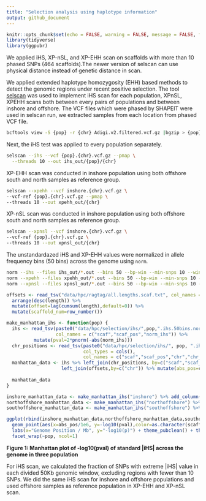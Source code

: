 ```yaml
---
title: "Selection analysis using haplotype information"
output: github_document
---
```


```r
knitr::opts_chunk$set(echo = FALSE, warning = FALSE, message = FALSE, fig.retina = 2)
library(tidyverse)
library(ggpubr)
```

We applied iHS, XP-nSL, and XP-EHH scan on scaffolds with more than 10 phased SNPs (464 scaffolds).The newer version of selscan can use physical distance instead of genetic distance in scan.

We applied extended haplotype homozygosity (EHH) based methods to detect the genomic regions under recent positive selection. The tool [selscan](https://github.com/szpiech/selscan) was used to implement iHS scan for each population, XPnSL, XPEHH scans both between every pairs of populations and between inshore and offshore. The VCF files which were phased by SHAPEIT were used in selscan run, we extracted samples from each location from phased VCF file.

```bash
bcftools view -S {pop} -r {chr} Adigi.v2.filtered.vcf.gz |bgzip > {pop}.{chr}.vcf.gz
```

Next, the iHS test was applied to every population separately.

```bash
selscan --ihs --vcf {pop}.{chr}.vcf.gz --pmap \
  --threads 10 --out ihs_out/{pop}/{chr}
```

XP-EHH scan was conducted in inshore population using both offshore south and north samples as reference group.
```bash
selscan --xpehh --vcf inshore.{chr}.vcf.gz \
--vcf-ref {pop}.{chr}.vcf.gz --pmap \
--threads 10 --out xpehh_out/{chr}
```

XP-nSL scan was conducted in inshore population using both offshore south and north samples as reference group.

```bash
selscan --xpnsl --vcf inshore.{chr}.vcf.gz \
--vcf-ref {pop}.{chr}.vcf.gz \
--threads 10 --out xpnsl_out/{chr}
```

The unstandardazed iHS and XP-EHH values were normalized in allele frequency bins (50 bins) across the genome using `norm`.

```bash
norm --ihs --files ihs_out/*.out --bins 50 --bp-win --min-snps 10 --winsize 50000
norm --xpehh --files xpehh_out/*.out --bins 50 --bp-win --min-snps 10 --winsize 50000
norm --xpnsl --files xpnsl_out/*.out --bins 50 --bp-win --min-snps 10 --winsize 50000
```

```r
offsets <- read_tsv("data/hpc/ragtag/all.lengths.scaf.txt", col_names = c("chr","length"))%>% 
  arrange(desc(length)) %>%
  mutate(offset=lag(cumsum(length),default=0)) %>% 
  mutate(scaffold_num=row_number())

make_manhattan_ihs <- function(pop) {
  ihs <- read_tsv(paste0("data/hpc/selection/ihs/",pop,".ihs.50bins.norm"), 
                  col_names = c("scaf","scaf_pos","norm_ihs")) %>% 
          mutate(pval=2*pnorm(-abs(norm_ihs)))
  chr_positions <- read_tsv(paste0("data/hpc/selection/ihs/", pop, ".ihs.50bins.norm.scafpos.txt"), 
                            col_types = cols(),
                            col_names = c("scaf","scaf_pos","chr","chr_pos"))
  manhattan_data <- ihs %>% left_join(chr_positions, by=c("scaf","scaf_pos")) %>% 
                    left_join(offsets,by=c("chr")) %>% mutate(abs_pos=chr_pos + offset)
  
  manhattan_data
}

inshore_manhattan_data <- make_manhattan_ihs("inshore") %>% add_column(pop="Inshore")
northoffshore_manhattan_data <- make_manhattan_ihs("northoffshore") %>% add_column(pop="North Offshore")
southoffshore_manhattan_data <- make_manhattan_ihs("southoffshore") %>% add_column(pop="South Offshore")

ggplot(rbind(inshore_manhattan_data,northoffshore_manhattan_data,southoffshore_manhattan_data)) +
  geom_point(aes(x=abs_pos/1e6, y=-log10(pval),color=as.character(scaffold_num %% 2)), size=0.2) + 
  labs(x="Genome Position / Mb", y="-log10(p)") + theme_pubclean() + theme(legend.position = "None") +
  facet_wrap(~pop, ncol=1) 
```

**Figure 1: Manhattan plot of -log10(pval) of standard |iHS| across the genome in three population**

For iHS scan, we calculated the fraction of SNPs with extreme |iHS| value in each divided 50Kb genomic window, excluding regions with fewer than 10 SNPs. We did the same iHS scan for inshore and offshore populations and used offshore samples as reference population in XP-EHH and XP-nSL scan.


